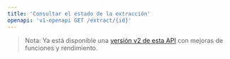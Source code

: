 ```yaml
---
title: 'Consultar el estado de la extracción'
openapi: 'v1-openapi GET /extract/{id}'
---
```


> Nota: Ya está disponible una [versión v2 de esta API](/es/api-reference/endpoint/extract-get) con mejoras de funciones y rendimiento.